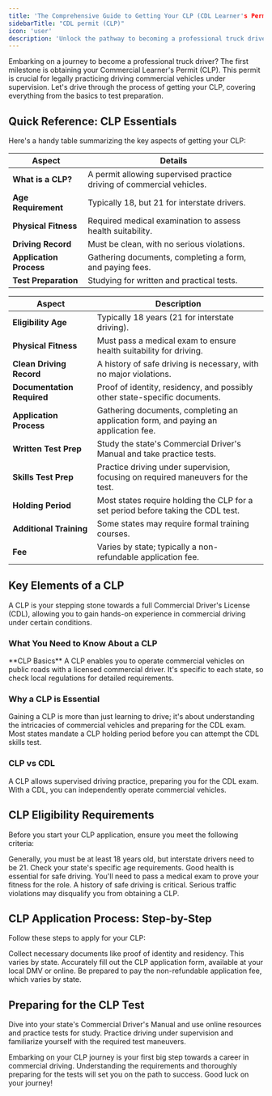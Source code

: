 ```yaml
---
title: 'The Comprehensive Guide to Getting Your CLP (CDL Learner's Permit)'
sidebarTitle: "CDL permit (CLP)"
icon: 'user'
description: 'Unlock the pathway to becoming a professional truck driver with our ultimate guide on obtaining a Commercial Learner\'s Permit (CLP). Discover essential eligibility criteria, detailed application steps, and effective test preparation strategies to navigate the journey towards your CLP and kickstart your career in commercial driving.'
---
```


Embarking on a journey to become a professional truck driver? The first milestone is obtaining your Commercial Learner's Permit (CLP). This permit is crucial for legally practicing driving commercial vehicles under supervision. Let's drive through the process of getting your CLP, covering everything from the basics to test preparation.

## Quick Reference: CLP Essentials

Here's a handy table summarizing the key aspects of getting your CLP:

| **Aspect** | **Details** |
|------------|-------------|
| **What is a CLP?** | A permit allowing supervised practice driving of commercial vehicles. |
| **Age Requirement** | Typically 18, but 21 for interstate drivers. |
| **Physical Fitness** | Required medical examination to assess health suitability. |
| **Driving Record** | Must be clean, with no serious violations. |
| **Application Process** | Gathering documents, completing a form, and paying fees. |
| **Test Preparation** | Studying for written and practical tests. |

| **Aspect**                 | **Description**                                                    |
|----------------------------|--------------------------------------------------------------------|
| **Eligibility Age**        | Typically 18 years (21 for interstate driving).                    |
| **Physical Fitness**       | Must pass a medical exam to ensure health suitability for driving. |
| **Clean Driving Record**   | A history of safe driving is necessary, with no major violations.  |
| **Documentation Required** | Proof of identity, residency, and possibly other state-specific documents. |
| **Application Process**    | Gathering documents, completing an application form, and paying an application fee. |
| **Written Test Prep**      | Study the state's Commercial Driver's Manual and take practice tests. |
| **Skills Test Prep**       | Practice driving under supervision, focusing on required maneuvers for the test. |
| **Holding Period**         | Most states require holding the CLP for a set period before taking the CDL test. |
| **Additional Training**    | Some states may require formal training courses.                   |
| **Fee**                    | Varies by state; typically a non-refundable application fee.       |


## Key Elements of a CLP

A CLP is your stepping stone towards a full Commercial Driver's License (CDL), allowing you to gain hands-on experience in commercial driving under certain conditions.

### What You Need to Know About a CLP

<Tip>
**CLP Basics** A CLP enables you to operate commercial vehicles on public roads with a licensed commercial driver. It's specific to each state, so check local regulations for detailed requirements.
</Tip>

### Why a CLP is Essential

<Info>
Gaining a CLP is more than just learning to drive; it's about understanding the intricacies of commercial vehicles and preparing for the CDL exam. Most states mandate a CLP holding period before you can attempt the CDL skills test.
</Info>

### CLP vs CDL

<CardGroup>
  <Card title="CLP: The Learner's Permit" icon="user-graduate">
    A CLP allows supervised driving practice, preparing you for the CDL exam.
  </Card>

  <Card title="CDL: The Professional License" icon="truck-moving">
    With a CDL, you can independently operate commercial vehicles.
  </Card>
</CardGroup>

## CLP Eligibility Requirements

Before you start your CLP application, ensure you meet the following criteria:

<AccordionGroup>
  <Accordion title="Age Requirements">
    Generally, you must be at least 18 years old, but interstate drivers need to be 21. Check your state's specific age requirements.
  </Accordion>

  <Accordion title="Physical Fitness Standards">
    Good health is essential for safe driving. You'll need to pass a medical exam to prove your fitness for the role.
  </Accordion>

  <Accordion title="Clean Driving Record">
    A history of safe driving is critical. Serious traffic violations may disqualify you from obtaining a CLP.
  </Accordion>
</AccordionGroup>

## CLP Application Process: Step-by-Step

Follow these steps to apply for your CLP:

<Steps>
  <Step title="Gather Documentation">
    Collect necessary documents like proof of identity and residency. This varies by state.
  </Step>

  <Step title="Complete the Application Form">
    Accurately fill out the CLP application form, available at your local DMV or online.
  </Step>

  <Step title="Pay the Application Fee">
    Be prepared to pay the non-refundable application fee, which varies by state.
  </Step>
</Steps>

## Preparing for the CLP Test

<AccordionGroup>
  <Accordion title="Studying for the Written Test">
    Dive into your state's Commercial Driver's Manual and use online resources and practice tests for study.
  </Accordion>

  <Accordion title="Tips for the Driving Skills Test">
    Practice driving under supervision and familiarize yourself with the required test maneuvers.
  </Accordion>
</AccordionGroup>


Embarking on your CLP journey is your first big step towards a career in commercial driving. Understanding the requirements and thoroughly preparing for the tests will set you on the path to success. Good luck on your journey!

